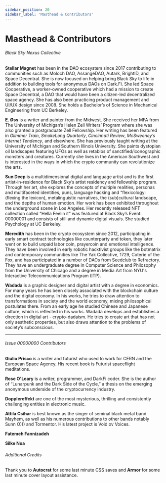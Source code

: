 ```yaml
---
sidebar_position: 20
sidebar_label: 'Masthead & Contributors'
---
```


# Masthead & Contributors

###### Black Sky Nexus Collective 

**Stellar Magnet** has been in the DAO ecosystem since 2017 contributing to communities such as Moloch DAO, AssangeDAO, Autark, BrightID, and Space Decentral. She is now focused on helping bring Black Sky to life in addition to building tools for anonymous DAOs on Dark.Fi. She led Space Cooperative, a worker-owned cooperative which had a mission to create Space Decentral, a DAO that would have been a citizen-led decentralized space agency. She has also been practicing product management and UI/UX design since 2008. She holds a Bachelor’s of Science in Mechanical Engineering from UC Berkeley.

**E. Øss** is a writer and painter from the Midwest. She received her MFA from The University of Michigan’s Helen Zell Writers’ Program where she was also granted a postgraduate Zell Fellowship. Her writing has been featured in _Glimmer Train_, _SmokeLong Quarterly_, _Cincinnati Review_, _McSweeney’s Internet Tendency_, and elsewhere. She has previously taught writing at the University of Michigan and Southern Illinois University. She paints dystopian oil landscapes featuring UFOs as well as retablos of sanctified/iconographic monsters and creatures. Currently she lives in the American Southwest and is interested in the ways in which the crypto community can revolutionize the arts. 

**Sun Deep** is a multidimensional digital and language artist and is the first artist-in-residence for Black Sky’s artist residency and fellowship program. Through her art, she explores the concepts of multiple realities, personas and multifaceted identities, puns, language hacking and “flexicology: (flexing the lexicon), metalinguistic narratives, the (sub)cultural landscape, and the depths of human emotion. Her work has been exhibited throughout the underground scene in Los Angeles. Her recently released NFT collection called “Hella Feelin it” was featured at Black Sky’s Event: 00000001 and consists of still and dynamic digital visuals. She studied Psychology at UC Berkeley.  

**Meredith** has been in the crypto ecosystem since 2012, participating in early smart contract technologies like counterparty and token, they later went on to build unpaid labor coin, prayercoin and emotional intelligence. They have been involved in early robotic hacktivist groups like the botmatrix and  contemporary  communities like The Yak Collective, 1729, Coterie of the Fox, and has participated in a number of DAOs from Seedclub to Refractory. They have an undergraduate degree in Computer Science and Philosophy from the University of Chicago and a degree in Media Art from NYU's Interactive Telecommunications Program (ITP).

**Wadada** is a graphic designer and digital artist with a degree in economics. For many years he has been closely associated with the blockchain culture and the digital economy. In his works, he tries to draw attention to transformations in society and the world economy, mixing philosophical postulates there. From an early age he studied Chinese and Japanese culture, which is reflected in his works. Wadada develops and establishes a direction in digital art - crypto-dadaism. He tries to create art that has not only aesthetic properties, but also draws attention to the problems of society’s subconscious.

---

###### Issue 00000000 Contributors 

**Giulio Prisco** is a writer and futurist who used to work for CERN and the European Space Agency. His recent book is Futurist spaceflight meditations. 

**Rose O'Leary** is a writer, programmer, and DarkFi coder. She is the author of “Lunarpunk and the Dark Side of the Cycle,” a thesis on the emerging anonymous underside of the cryptocurrency industry. 

**Dopplereffekt** are one of the most mysterious, thrilling and consistently challenging entities in electronic music. 

**Attila Csihar** is best known as the singer of seminal black metal band Mayhem, as well as his numerous contributions to other bands notably Sunn O))) and Tormentor. His latest project is Void ov Voices.

**Fatemeh Fannizadeh**

**Silke Noa**

###### Additional Credits

Thank you to **Autocrat** for some last minute CSS saves and **Armor** for some last minute cover layout assistance.